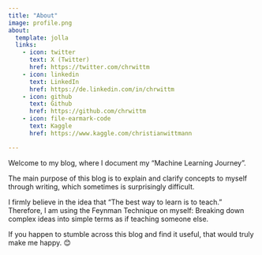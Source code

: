 ```yaml
---
title: "About"
image: profile.png
about:
  template: jolla
  links:
    - icon: twitter
      text: X (Twitter)
      href: https://twitter.com/chrwittm  
    - icon: linkedin
      text: LinkedIn
      href: https://de.linkedin.com/in/chrwittm
    - icon: github
      text: Github
      href: https://github.com/chrwittm
    - icon: file-earmark-code
      text: Kaggle
      href: https://www.kaggle.com/christianwittmann

---
```


Welcome to my blog, where I document my "Machine Learning Journey".

The main purpose of this blog is to explain and clarify concepts to myself through writing,
which sometimes is surprisingly difficult.

I firmly believe in the idea that "The best way to learn is to teach."
Therefore, I am using the Feynman Technique on myself:
Breaking down complex ideas into simple terms as if teaching someone else.

If you happen to stumble across this blog and find it useful, that would truly make me happy. 😊